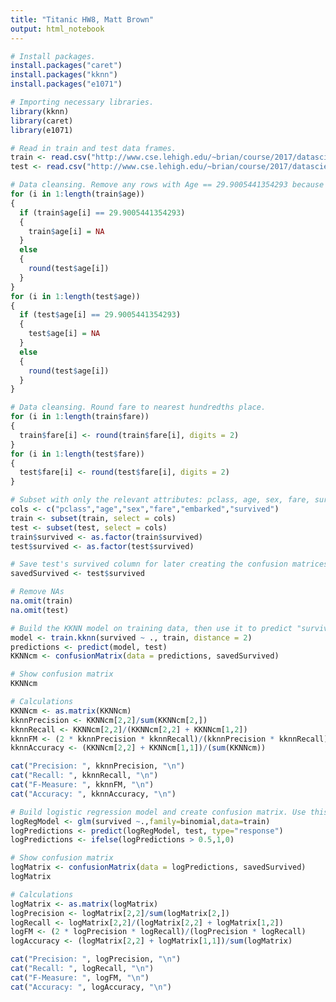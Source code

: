 ---
title: "Titanic HW8, Matt Brown"
output: html_notebook
---
```{r}
# Install packages.
install.packages("caret")
install.packages("kknn")
install.packages("e1071")
```

```{r}
# Importing necessary libraries.
library(kknn)
library(caret)
library(e1071)
```


```{r}
# Read in train and test data frames. 
train <- read.csv("http://www.cse.lehigh.edu/~brian/course/2017/datascience/TitanicTrain.csv", sep = ",", header = TRUE)
test <- read.csv("http://www.cse.lehigh.edu/~brian/course/2017/datascience/TitanicTest.csv", sep = ",", header = TRUE)
```


```{r}
# Data cleansing. Remove any rows with Age == 29.9005441354293 because this age repeats 218 times in the data, and is too oddly specific to make sense as an actual age for all of these people. So I mark it as an NA. Otherwise, for all the rows, I round down to nearest whole age.
for (i in 1:length(train$age))
{
  if (train$age[i] == 29.9005441354293)
  {
    train$age[i] = NA
  }
  else
  {
    round(test$age[i])
  }
}
for (i in 1:length(test$age))
{
  if (test$age[i] == 29.9005441354293)
  {
    test$age[i] = NA
  }
  else
  {
    round(test$age[i])
  }
}

# Data cleansing. Round fare to nearest hundredths place.
for (i in 1:length(train$fare))
{
  train$fare[i] <- round(train$fare[i], digits = 2)
}
for (i in 1:length(test$fare))
{
  test$fare[i] <- round(test$fare[i], digits = 2)
}

# Subset with only the relevant attributes: pclass, age, sex, fare, survived, and embarked. Make survived a factor.
cols <- c("pclass","age","sex","fare","embarked","survived")
train <- subset(train, select = cols)
test <- subset(test, select = cols)
train$survived <- as.factor(train$survived)
test$survived <- as.factor(test$survived)

# Save test's survived column for later creating the confusion matrices.
savedSurvived <- test$survived

# Remove NAs
na.omit(train)
na.omit(test)
```

```{r}
# Build the KKNN model on training data, then use it to predict "survived." Create a confusion matrix from these predictions, and then calculate precision, recall, f-measure, and accuracy.
model <- train.kknn(survived ~ ., train, distance = 2)
predictions <- predict(model, test)
KKNNcm <- confusionMatrix(data = predictions, savedSurvived)

# Show confusion matrix
KKNNcm

# Calculations
KKNNcm <- as.matrix(KKNNcm)
kknnPrecision <- KKNNcm[2,2]/sum(KKNNcm[2,])
kknnRecall <- KKNNcm[2,2]/(KKNNcm[2,2] + KKNNcm[1,2])
kknnFM <- (2 * kknnPrecision * kknnRecall)/(kknnPrecision * kknnRecall)
kknnAccuracy <- (KKNNcm[2,2] + KKNNcm[1,1])/(sum(KKNNcm))

cat("Precision: ", kknnPrecision, "\n")
cat("Recall: ", kknnRecall, "\n")
cat("F-Measure: ", kknnFM, "\n")
cat("Accuracy: ", kknnAccuracy, "\n")

```

```{r}
# Build logistic regression model and create confusion matrix. Use this confusion matrix to calculate precision, recall, f-measure, and accuracy.
logRegModel <- glm(survived ~.,family=binomial,data=train)
logPredictions <- predict(logRegModel, test, type="response")
logPredictions <- ifelse(logPredictions > 0.5,1,0)

# Show confusion matrix
logMatrix <- confusionMatrix(data = logPredictions, savedSurvived)
logMatrix

# Calculations
logMatrix <- as.matrix(logMatrix)
logPrecision <- logMatrix[2,2]/sum(logMatrix[2,])
logRecall <- logMatrix[2,2]/(logMatrix[2,2] + logMatrix[1,2])
logFM <- (2 * logPrecision * logRecall)/(logPrecision * logRecall)
logAccuracy <- (logMatrix[2,2] + logMatrix[1,1])/sum(logMatrix)

cat("Precision: ", logPrecision, "\n")
cat("Recall: ", logRecall, "\n")
cat("F-Measure: ", logFM, "\n")
cat("Accuracy: ", logAccuracy, "\n")
```


